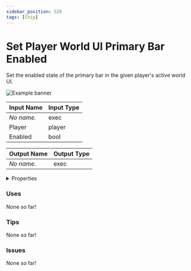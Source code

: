 ```yaml
---
sidebar_position: 528
tags: [Chip]
---
```


# Set Player World UI Primary Bar Enabled

Set the enabled state of the primary bar in the given player's active world UI.



![Example banner](./assets/03c280c2-5f80-4ba9-8966-6c5d11da84a9.svg)

| Input Name | Input Type |
|-----------|-----------|
| *No name.* | exec |
| Player | player |
| Enabled | bool |

| Output Name | Output Type |
|-----------|-----------|
| *No name.* | exec |


<details>
  <summary>Properties</summary>
  <div>
    <div>
    <table>
      <thead>
        <tr>
          <th>Is beta required?</th>
          <th>❌</th>
        </tr>
        <tr>
          <th>Is this chip a trolling risk?</th>
          <th>❌</th>
        </tr>
        <tr>
          <th>Chip UUID</th>
          <th>03c280c2-5f80-4ba9-8966-6c5d11da84a9</th>
        </tr>
      </thead>
    </table>
    </div>
  </div>
</details>

### Uses

None so far!

### Tips

None so far!

### Issues

None so far!